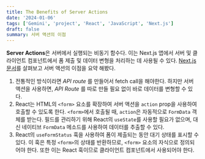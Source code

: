 ```yaml
---
title: The Benefits of Server Actions
date: '2024-01-06'
tags: ['Gemini', 'project', 'React', 'JavaScript', 'Next.js']
draft: false
summary: 서버 액션의 이점
---
```


**Server Actions**은 서버에서 실행되는 비동기 함수다. 이는 Next.js 앱에서 서버 및 클라이언트 컴포넌트에서 폼 제출 및 데이터 변형을 처리하는 데 사용될 수 있다. [Next.js 문서](https://nextjs.org/docs/app/building-your-application/data-fetching/server-actions-and-mutations)를 살펴보고 서버 액션의 이점을 요약 해봤다.

1. 전통적인 방식이라면 *API route* 를 만들어서 fetch call을 해야한다. 하지만 서버 액션을 사용하면, *API Route* 를 따로 만들 필요 없이 바로 데이터를 변형할 수 있다. 
2. React는 HTML의 `<form>` 요소를 확장하여 서버 액션을 `action` prop을 사용하여 호출할 수 있도록 한다. `<form>`에서 호출될 때, `action`은 자동적으로 `FormData` 객체를 받는다. 필드를 관리하기 위해 React의 `useState`를 사용할 필요가 없으며, 대신 네이티브 `FormData` 메소드를 사용하여 데이터를 추출할 수 있다.
3. React의 `useFormStatus` 훅을 사용하여 폼이 제출되는 동안 대기 상태를 표시할 수 있다. 이 훅은 특정 `<form>`의 상태를 반환하므로, `<form>` 요소의 자식으로 정의되어야 한다. 
또한 이는 React 훅이므로 클라이언트 컴포넌트에서 사용되어야 한다.